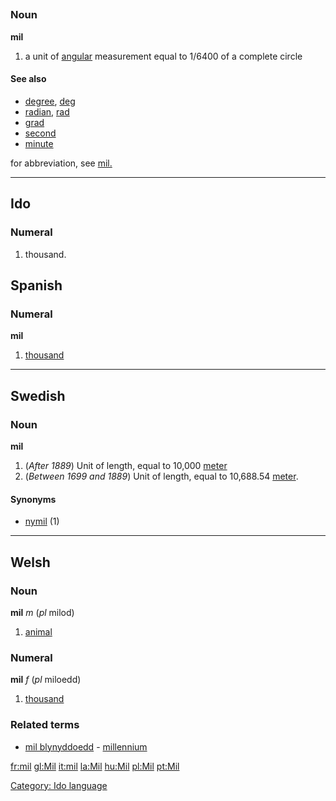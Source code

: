 =={{en}}==
===Noun===
'''mil'''
#a unit of [[angular]] measurement equal to 1/6400 of a complete circle

====See also====
*[[degree]], [[deg]]
*[[radian]], [[rad]]
*[[grad]]
*[[second]]
*[[minute]]

for abbreviation, see [[mil.]]
----
==Ido==
===Numeral===
# thousand.
[[Category: Ido language]]


==Spanish==
===Numeral===
'''mil'''

# [[thousand]]
----
==Swedish==
===Noun===
'''mil'''

#(''After 1889'') Unit of length, equal to 10,000 [[meter]]
#(''Between 1699 and 1889'') Unit of length, equal to 10,688.54 [[meter]]. 


====Synonyms====
*[[nymil]] (1)

----
==Welsh==
===Noun===
'''mil''' ''m'' (''pl'' milod)
# [[animal]]

===Numeral===
'''mil''' ''f'' (''pl'' miloedd)
# [[thousand]]
===Related terms===
* [[mil blynyddoedd]] - [[millennium]]


[[fr:mil]]
[[gl:Mil]]
[[it:mil]]
[[la:Mil]]
[[hu:Mil]]
[[pl:Mil]]
[[pt:Mil]]